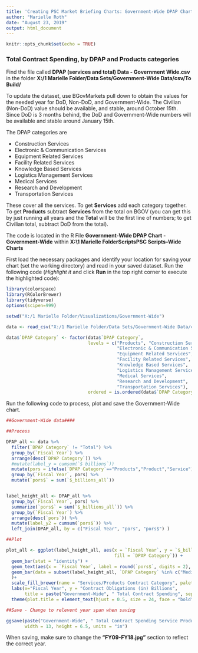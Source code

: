---
title: 'Creating PSC Market Briefing Charts: Government-Wide DPAP Chart'
author: "Marielle Roth"
date: "August 23, 2019"
output: html_document
---

```{r setup, include=FALSE}
knitr::opts_chunk$set(echo = TRUE)
```

### Total Contract Spending, by DPAP and Products categories

Find the file called **DPAP (services and total) Data - Government Wide.csv** in the folder **X:/1 Marielle Folder/Data Sets/Government-Wide Data/csv/To Build/**

To update the dataset, use BGovMarkets pull down to obtain the values for the needed year for DoD, Non-DoD, and Government-Wide.  The Civilian (Non-DoD) value should be available, and stable, around October 15th.  Since DoD is 3 months behind, the DoD and Government-Wide numbers will be available and stable around January 15th.

The DPAP categories are 

* Construction Services
* Electronic & Communication Services
* Equipment Related Services
* Facility Related Services
* Knowledge Based Services
* Logistics Management Services
* Medical Services
* Research and Development
* Transportation Services

These cover all the services.  To get **Services** add each category together.  To get **Products** subtract **Services** from the total on BGOV (you can get this by just running all years and the **Total** will be the first line of numbers; to get Civilian total, subtract DoD from the total).  

The code is located in the R File **Government-Wide DPAP Chart - Government-Wide** within **X:\1 Marielle Folder\R Scripts\Useful PSC Scripts\Government-Wide Charts**

First load the necessary packages and identify your location for saving your chart (set the working directory) and read in your saved dataset. Run the following code (*Highlight it* and click __Run__ in the top right corner to execute the highlighted code):

```{r, eval=FALSE}
library(colorspace)
library(RColorBrewer)
library(tidyverse)
options(scipen=999)

setwd("X:/1 Marielle Folder/Visualizations/Government-Wide")

data <- read_csv("X:/1 Marielle Folder/Data Sets/Government-Wide Data/csv/To Build/DPAP (services and total) Data - Government Wide.csv")

data$`DPAP Category` <- factor(data$`DPAP Category`,
                               levels = c("Products", "Construction Services",
                                          "Electronic & Communication Services",
                                          "Equipment Related Services",
                                          "Facility Related Services",
                                          "Knowledge Based Services",
                                          "Logistics Management Services",
                                          "Medical Services",
                                          "Research and Development",
                                          "Transportation Services"),
                               ordered = is.ordered(data$`DPAP Category`))
```

Run the following code to process, plot and save the Government-Wide chart.

```{r, eval=FALSE}
##Government-Wide data####

##Process

DPAP_all <- data %>%
  filter(`DPAP Category` != "Total") %>% 
  group_by(`Fiscal Year`) %>%
  arrange(desc(`DPAP Category`)) %>%
  #mutate(label_y = cumsum(`$ billions`))
  mutate(pors = ifelse(`DPAP Category`=="Products","Product","Service")) %>%
  group_by(`Fiscal Year`, pors) %>%
  mutate(`pors$` = sum(`$_billions_all`))


label_height_all <- DPAP_all %>%
  group_by(`Fiscal Year`, pors) %>%
  summarize(`pors$` = sum(`$_billions_all`)) %>%
  group_by(`Fiscal Year`) %>%
  arrange(desc(`pors`)) %>%
  mutate(label_y2 = cumsum(`pors$`)) %>%
  left_join(DPAP_all, by = c("Fiscal Year", "pors", "pors$") )

##Plot

plot_all <- ggplot(label_height_all, aes(x = `Fiscal Year`, y = `$_billions_all`,
                                         fill = `DPAP Category`)) +
  geom_bar(stat = "identity") +
  geom_text(aes(x = `Fiscal Year`, label = round(`pors$`, digits = 2), y = label_y2), size = 4, vjust = 1.5, check_overlap = TRUE)+
  geom_bar(data = subset(label_height_all, `DPAP Category` %in% c("Medical Services", "Products")), aes(x=`Fiscal Year`, y=`pors$`), colour = "black", fill = NA, stat = "identity"
  )+
  scale_fill_brewer(name = "Services/Products Contract Category", palette = "Set3") +
  labs(x="Fiscal Year", y = "Contract Obligations (in) Billions",
       title = paste("Government-Wide", " Total Contract Spending", sep = ""))+
  theme(plot.title = element_text(hjust = 0.5, size = 24, face = "bold"), axis.ticks.x = element_blank()) 

##Save - Change to relevent year span when saving

ggsave(paste("Government-Wide", " Total Contract Spending Service Product ", "FY09-FY18.jpg", sep = ""), plot_all,
       width = 13, height = 6.5, units = "in")
```

When saving, make sure to change the **"FY09-FY18.jpg"** section to reflect the correct year.